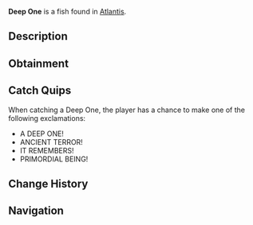 {{FishInfobox
|image          = Deep One.png
|rarity         = Rare
|sea            = First Sea
|location       = [[Atlantis]]
|sublocation    = 
|sources        = Fishing Rod
|radar_location = 
|xp             = 400
|weather        = 
|time           = Night
|season         = 
|bait           = Truffle Worm
|base_weight    = 45
|base_value     = 900
|weight_range   = 25
|base_chance    = 15
|base_resil     = 45
}}
'''Deep One''' is a {{Rarity|Rare}} fish found in [[Atlantis]].

== Description ==
{{Description|An ancient creature that dwells in the blackest depths. Its form suggests it existed long before normal fish, perhaps even before the oceans themselves.|Bestiary Entry}}

== Obtainment ==
{{Description|The oldest parts of the pool hold its secrets, Kraken Pool.|Bestiary Hint}}
{{Fish Availability|
Atlantis/Ancient Kraken Hunt
Atlantis/Kraken Hunt
Atlantis/Kraken Pool
|top_rods      = 
Krampus's Rod\134603.91\141475.21;
Magma Rod\127743.51\134264.59;
Leviathan's Fang Rod\125616.95\104355.68;
Plastic Rod\119322.96\124905.48;
Trident Rod\114790.48\101443.15;
Buddy Bond Rod\87647.98\100236.78;
Fast Rod\93137.1\130775.01;
Firefly Rod\109107.04\130749.97;
Brick Built Rod\72169.9\88123.72;
Duncan's Rod\72169.9\88123.72;
Zora's Rod\72169.9\88123.72;
Free Spirit Rod\113114.35\99961.91;
No-Life Rod\103458.75\81571.73;
Ethereal Prism Rod\103121.58\75444.02;
Astralhook Rod\102949.3\75835.35;
Seraphic Rod\102097.72\76036.14;
Challenger's Rod\98791.12\76061.86;
Rod Of The Forgotten Fang\95822.59\73393.43;
Blazebringer Rod\91329.91\71864.04;
Rod Of The Depths\86987.57\67714.4;
Zeus Rod\86060\67835.21;
Verdant Shear Rod\85115.84\67864.79;
Rod Of The Exalted One\83500.28\69411.58;
Depthseeker Rod\78096\62920.47;
Avalanche Rod\70469.96\57002.86;
Volcanic Rod\67059.04\58659.12;
Steady Rod\26212.59\21145.79
|recommended   = Trident Rod
}}

== Catch Quips ==
When catching a Deep One, the player has a chance to make one of the following exclamations:
* A DEEP ONE!
* ANCIENT TERROR!
* IT REMEMBERS!
* PRIMORDIAL BEING!

== Change History ==
{{Change History|{{subst:Current Version}}}}

== Navigation ==
{{Fish Navbox|Atlantis}}